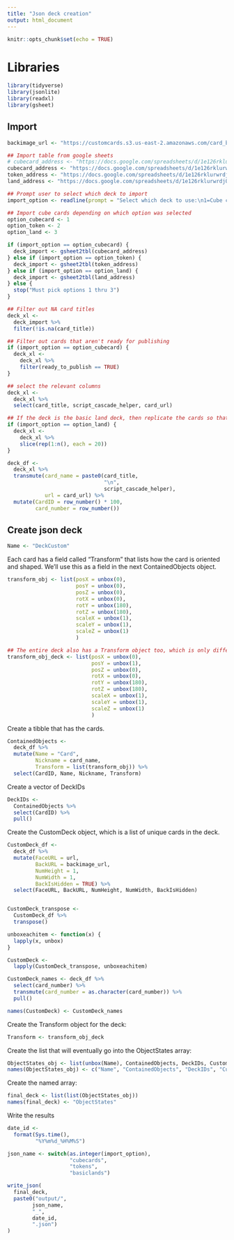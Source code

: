 ```yaml
---
title: "Json deck creation"
output: html_document
---
```


```r
knitr::opts_chunk$set(echo = TRUE)
```

# Libraries

```r
library(tidyverse)
library(jsonlite)
library(readxl)
library(gsheet)
```

## Import

```r
backimage_url <- "https://customcards.s3.us-east-2.amazonaws.com/card_back.jpg"
```

```r
## Import table from google sheets
# cubecard_address <- "https://docs.google.com/spreadsheets/d/1e126rklurwrdjOKVxNV6DjIMTTkfNJ94niuSxmcYObM/edit#gid=397638921"
cubecard_address <- "https://docs.google.com/spreadsheets/d/1e126rklurwrdjOKVxNV6DjIMTTkfNJ94niuSxmcYObM/edit#gid=388804950"
token_address <- "https://docs.google.com/spreadsheets/d/1e126rklurwrdjOKVxNV6DjIMTTkfNJ94niuSxmcYObM/edit#gid=990091517"
land_address <- "https://docs.google.com/spreadsheets/d/1e126rklurwrdjOKVxNV6DjIMTTkfNJ94niuSxmcYObM/edit#gid=2139880948"
```

```r
## Prompt user to select which deck to import
import_option <- readline(prompt = "Select which deck to use:\n1=Cube cards\n2=Tokens\n3=Basic lands")
```

```r
## Import cube cards depending on which option was selected
option_cubecard <- 1
option_token <- 2
option_land <- 3

if (import_option == option_cubecard) {
  deck_import <- gsheet2tbl(cubecard_address)
} else if (import_option == option_token) {
  deck_import <- gsheet2tbl(token_address)
} else if (import_option == option_land) {
  deck_import <- gsheet2tbl(land_address)
} else {
  stop("Must pick options 1 thru 3")
}

## Filter out NA card titles
deck_xl <- 
  deck_import %>% 
  filter(!is.na(card_title))

## Filter out cards that aren't ready for publishing
if (import_option == option_cubecard) {
  deck_xl <- 
    deck_xl %>% 
    filter(ready_to_publish == TRUE)
}

## select the relevant columns
deck_xl <- 
  deck_xl %>% 
  select(card_title, script_cascade_helper, card_url)
```

```r
## If the deck is the basic land deck, then replicate the cards so that there's enough cards to use.
if (import_option == option_land) {
  deck_xl <- 
    deck_xl %>% 
    slice(rep(1:n(), each = 20))
}
```

```r
deck_df <- 
  deck_xl %>% 
  transmute(card_name = paste0(card_title,
                               "\n",
                               script_cascade_helper),
            url = card_url) %>% 
  mutate(CardID = row_number() * 100,
         card_number = row_number())
```

## Create json deck

```r
Name <- "DeckCustom"
```

Each card has a field called "Transform" that lists how the card is oriented and shaped. We'll use this as a field in the next ContainedObjects object.

```r
transform_obj <- list(posX = unbox(0),
                      posY = unbox(0),
                      posZ = unbox(0),
                      rotX = unbox(0),
                      rotY = unbox(180),
                      rotZ = unbox(180),
                      scaleX = unbox(1),
                      scaleY = unbox(1),
                      scaleZ = unbox(1)
                      )

## The entire deck also has a Transform object too, which is only different in the posY.
transform_obj_deck <- list(posX = unbox(0),
                           posY = unbox(1),
                           posZ = unbox(0),
                           rotX = unbox(0),
                           rotY = unbox(180),
                           rotZ = unbox(180),
                           scaleX = unbox(1),
                           scaleY = unbox(1),
                           scaleZ = unbox(1)
                           )
```

Create a tibble that has the cards.

```r
ContainedObjects <- 
  deck_df %>% 
  mutate(Name = "Card",
         Nickname = card_name,
         Transform = list(transform_obj)) %>% 
  select(CardID, Name, Nickname, Transform)
```

Create a vector of DeckIDs

```r
DeckIDs <- 
  ContainedObjects %>% 
  select(CardID) %>% 
  pull()
```

Create the CustomDeck object, which is a list of unique cards in the deck.

```r
CustomDeck_df <- 
  deck_df %>% 
  mutate(FaceURL = url,
         BackURL = backimage_url,
         NumHeight = 1,
         NumWidth = 1,
         BackIsHidden = TRUE) %>% 
  select(FaceURL, BackURL, NumHeight, NumWidth, BackIsHidden)


CustomDeck_transpose <- 
  CustomDeck_df %>% 
  transpose()

unboxeachitem <- function(x) {
  lapply(x, unbox)
}

CustomDeck <- 
  lapply(CustomDeck_transpose, unboxeachitem)

CustomDeck_names <- deck_df %>% 
  select(card_number) %>% 
  transmute(card_number = as.character(card_number)) %>% 
  pull()

names(CustomDeck) <- CustomDeck_names
```

Create the Transform object for the deck:

```r
Transform <- transform_obj_deck
```

Create the list that will eventually go into the ObjectStates array:

```r
ObjectStates_obj <- list(unbox(Name), ContainedObjects, DeckIDs, CustomDeck, Transform)
names(ObjectStates_obj) <- c("Name", "ContainedObjects", "DeckIDs", "CustomDeck", "Transform")
```

Create the named array:

```r
final_deck <- list(list(ObjectStates_obj))
names(final_deck) <- "ObjectStates"
```

Write the results

```r
date_id <- 
  format(Sys.time(),
         "%Y%m%d_%H%M%S")

json_name <- switch(as.integer(import_option),
                    "cubecards",
                    "tokens",
                    "basiclands")

write_json(
  final_deck,
  paste0("output/",
        json_name,
        "_",
        date_id,
        ".json")
)
```




